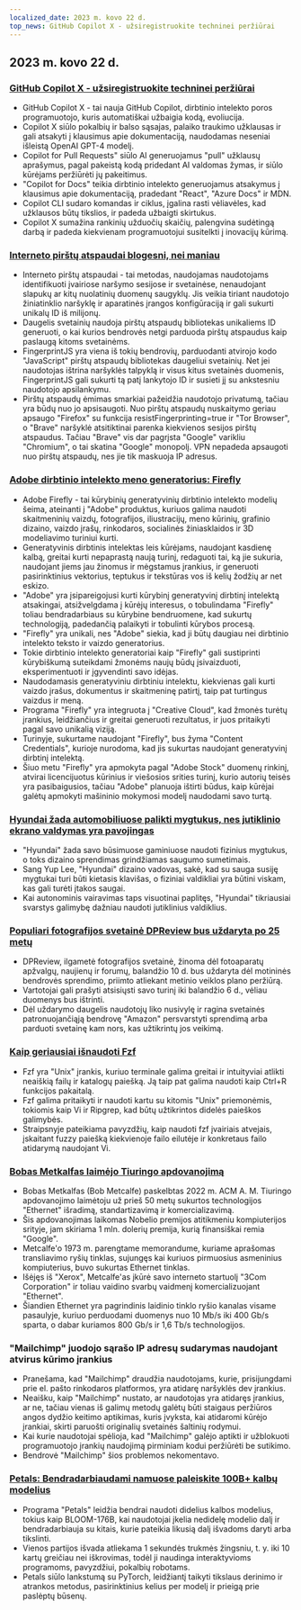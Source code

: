 ```yaml
---
localized_date: 2023 m. kovo 22 d.
top_news: GitHub Copilot X - užsiregistruokite techninei peržiūrai
---
```




<CallToAction />

<Steps>

## 2023 m. kovo 22 d.

### [GitHub Copilot X - užsiregistruokite techninei peržiūrai](https://github.blog/2023-03-22-github-copilot-x-the-ai-powered-developer-experience/?ref=hackernewsgpt.com)

- GitHub Copilot X - tai nauja GitHub Copilot, dirbtinio intelekto poros programuotojo, kuris automatiškai užbaigia kodą, evoliucija.
- Copilot X siūlo pokalbių ir balso sąsajas, palaiko traukimo užklausas ir gali atsakyti į klausimus apie dokumentaciją, naudodamas neseniai išleistą OpenAI GPT-4 modelį.
- Copilot for Pull Requests" siūlo AI generuojamus "pull" užklausų aprašymus, pagal pakeistą kodą pridedant AI valdomas žymas, ir siūlo kūrėjams peržiūrėti jų pakeitimus.
- "Copilot for Docs" teikia dirbtinio intelekto generuojamus atsakymus į klausimus apie dokumentaciją, pradedant "React", "Azure Docs" ir MDN.
- Copilot CLI sudaro komandas ir ciklus, įgalina rasti vėliavėles, kad užklausos būtų tikslios, ir padeda užbaigti skirtukus.
- Copilot X sumažina rankinių užduočių skaičių, palengvina sudėtingą darbą ir padeda kiekvienam programuotojui susitelkti į inovacijų kūrimą.

### [Interneto pirštų atspaudai blogesni, nei maniau](https://www.bitestring.com/posts/2023-03-19-web-fingerprinting-is-worse-than-I-thought.html?ref=hackernewsgpt.com)

- Interneto pirštų atspaudai - tai metodas, naudojamas naudotojams identifikuoti įvairiose naršymo sesijose ir svetainėse, nenaudojant slapukų ar kitų nuolatinių duomenų saugyklų. Jis veikia tiriant naudotojo žiniatinklio naršyklę ir aparatinės įrangos konfigūraciją ir gali sukurti unikalų ID iš milijonų.
- Daugelis svetainių naudoja pirštų atspaudų bibliotekas unikaliems ID generuoti, o kai kurios bendrovės netgi parduoda pirštų atspaudus kaip paslaugą kitoms svetainėms.
- FingerprintJS yra viena iš tokių bendrovių, parduodanti atvirojo kodo "JavaScript" pirštų atspaudų bibliotekas daugeliui svetainių. Net jei naudotojas ištrina naršyklės talpyklą ir visus kitus svetainės duomenis, FingerprintJS gali sukurti tą patį lankytojo ID ir susieti jį su ankstesniu naudotojo apsilankymu.
- Pirštų atspaudų ėmimas smarkiai pažeidžia naudotojo privatumą, tačiau yra būdų nuo jo apsisaugoti. Nuo pirštų atspaudų nuskaitymo geriau apsaugo "Firefox" su funkcija resistFingerprinting=true ir "Tor Browser", o "Brave" naršyklė atsitiktinai parenka kiekvienos sesijos pirštų atspaudus. Tačiau "Brave" vis dar pagrįsta "Google" varikliu "Chromium", o tai skatina "Google" monopolį. VPN nepadeda apsaugoti nuo pirštų atspaudų, nes jie tik maskuoja IP adresus.

### [Adobe dirbtinio intelekto meno generatorius: Firefly](https://www.adobe.com/sensei/generative-ai/firefly.html?ref=hackernewsgpt.com)

- Adobe Firefly - tai kūrybinių generatyvinių dirbtinio intelekto modelių šeima, ateinanti į "Adobe" produktus, kuriuos galima naudoti skaitmeninių vaizdų, fotografijos, iliustracijų, meno kūrinių, grafinio dizaino, vaizdo įrašų, rinkodaros, socialinės žiniasklaidos ir 3D modeliavimo turiniui kurti.
- Generatyvinis dirbtinis intelektas leis kūrėjams, naudojant kasdienę kalbą, greitai kurti nepaprastą naują turinį, redaguoti tai, ką jie sukuria, naudojant jiems jau žinomus ir mėgstamus įrankius, ir generuoti pasirinktinius vektorius, teptukus ir tekstūras vos iš kelių žodžių ar net eskizo.
- "Adobe" yra įsipareigojusi kurti kūrybinį generatyvinį dirbtinį intelektą atsakingai, atsižvelgdama į kūrėjų interesus, o tobulindama "Firefly" toliau bendradarbiaus su kūrybine bendruomene, kad sukurtų technologiją, padedančią palaikyti ir tobulinti kūrybos procesą.
- "Firefly" yra unikali, nes "Adobe" siekia, kad ji būtų daugiau nei dirbtinio intelekto teksto ir vaizdo generatorius.
- Tokie dirbtinio intelekto generatoriai kaip "Firefly" gali sustiprinti kūrybiškumą suteikdami žmonėms naujų būdų įsivaizduoti, eksperimentuoti ir įgyvendinti savo idėjas.
- Naudodamasis generatyviniu dirbtiniu intelektu, kiekvienas gali kurti vaizdo įrašus, dokumentus ir skaitmeninę patirtį, taip pat turtingus vaizdus ir meną.
- Programa "Firefly" yra integruota į "Creative Cloud", kad žmonės turėtų įrankius, leidžiančius ir greitai generuoti rezultatus, ir juos pritaikyti pagal savo unikalią viziją.
- Turinyje, sukurtame naudojant "Firefly", bus žyma "Content Credentials", kurioje nurodoma, kad jis sukurtas naudojant generatyvinį dirbtinį intelektą.
- Šiuo metu "Firefly" yra apmokyta pagal "Adobe Stock" duomenų rinkinį, atvirai licencijuotus kūrinius ir viešosios srities turinį, kurio autorių teisės yra pasibaigusios, tačiau "Adobe" planuoja ištirti būdus, kaip kūrėjai galėtų apmokyti mašininio mokymosi modelį naudodami savo turtą.

### [Hyundai žada automobiliuose palikti mygtukus, nes jutiklinio ekrano valdymas yra pavojingas](https://www.thedrive.com/news/hyundai-promises-to-keep-buttons-in-cars-because-touchscreen-controls-are-dangerous?ref=hackernewsgpt.com)

- "Hyundai" žada savo būsimuose gaminiuose naudoti fizinius mygtukus, o toks dizaino sprendimas grindžiamas saugumo sumetimais.
- Sang Yup Lee, "Hyundai" dizaino vadovas, sakė, kad su sauga susiję mygtukai turi būti kietasis klavišas, o fiziniai valdikliai yra būtini viskam, kas gali turėti įtakos saugai.
- Kai autonominis vairavimas taps visuotinai paplitęs, "Hyundai" tikriausiai svarstys galimybę dažniau naudoti jutiklinius valdiklius.

### [Populiari fotografijos svetainė DPReview bus uždaryta po 25 metų](https://www.dpreview.com/news/5901145460/dpreview-com-to-close?ref=hackernewsgpt.com)

- DPReview, ilgametė fotografijos svetainė, žinoma dėl fotoaparatų apžvalgų, naujienų ir forumų, balandžio 10 d. bus uždaryta dėl motininės bendrovės sprendimo, priimto atliekant metinio veiklos plano peržiūrą.
- Vartotojai gali prašyti atsisiųsti savo turinį iki balandžio 6 d., vėliau duomenys bus ištrinti.
- Dėl uždarymo daugelis naudotojų liko nusivylę ir ragina svetainės patronuojančiąją bendrovę "Amazon" persvarstyti sprendimą arba parduoti svetainę kam nors, kas užtikrintų jos veikimą.

### [Kaip geriausiai išnaudoti Fzf](https://andrew-quinn.me/fzf/?ref=hackernewsgpt.com)

- Fzf yra "Unix" įrankis, kuriuo terminale galima greitai ir intuityviai atlikti neaiškią failų ir katalogų paiešką. Ją taip pat galima naudoti kaip Ctrl+R funkcijos pakaitalą.
- Fzf galima pritaikyti ir naudoti kartu su kitomis "Unix" priemonėmis, tokiomis kaip Vi ir Ripgrep, kad būtų užtikrintos didelės paieškos galimybės.
- Straipsnyje pateikiama pavyzdžių, kaip naudoti fzf įvairiais atvejais, įskaitant fuzzy paiešką kiekvienoje failo eilutėje ir konkretaus failo atidarymą naudojant Vi.

### [Bobas Metkalfas laimėjo Tiuringo apdovanojimą](https://amturing.acm.org/?2023=&ref=hackernewsgpt.com)

- Bobas Metkalfas (Bob Metcalfe) paskelbtas 2022 m. ACM A. M. Tiuringo apdovanojimo laimėtoju už prieš 50 metų sukurtos technologijos "Ethernet" išradimą, standartizavimą ir komercializavimą.
- Šis apdovanojimas laikomas Nobelio premijos atitikmeniu kompiuterijos srityje, jam skiriama 1 mln. dolerių premija, kurią finansiškai remia "Google".
- Metcalfe'o 1973 m. parengtame memorandume, kuriame aprašomas transliavimo ryšių tinklas, sujungęs kai kuriuos pirmuosius asmeninius kompiuterius, buvo sukurtas Ethernet tinklas.
- Išėjęs iš "Xerox", Metcalfe'as įkūrė savo interneto startuolį "3Com Corporation" ir toliau vaidino svarbų vaidmenį komercializuojant "Ethernet".
- Šiandien Ethernet yra pagrindinis laidinio tinklo ryšio kanalas visame pasaulyje, kuriuo perduodami duomenys nuo 10 Mb/s iki 400 Gb/s sparta, o dabar kuriamos 800 Gb/s ir 1,6 Tb/s technologijos.

### "Mailchimp" juodojo sąrašo IP adresų sudarymas naudojant atvirus kūrimo įrankius

- Pranešama, kad "Mailchimp" draudžia naudotojams, kurie, prisijungdami prie el. pašto rinkodaros platformos, yra atidarę naršyklės dev įrankius.
- Neaišku, kaip "Mailchimp" nustato, ar naudotojas yra atidaręs įrankius, ar ne, tačiau vienas iš galimų metodų galėtų būti staigaus peržiūros angos dydžio keitimo aptikimas, kuris įvyksta, kai atidaromi kūrėjo įrankiai, skirti paruošti originalių svetainės šaltinių rodymui.
- Kai kurie naudotojai spėlioja, kad "Mailchimp" galėjo aptikti ir užblokuoti programuotojo įrankių naudojimą pirminiam kodui peržiūrėti be sutikimo.
- Bendrovė "Mailchimp" šios problemos nekomentavo.

### [Petals: Bendradarbiaudami namuose paleiskite 100B+ kalbų modelius](https://petals.ml/?ref=hackernewsgpt.com)

- Programa "Petals" leidžia bendrai naudoti didelius kalbos modelius, tokius kaip BLOOM-176B, kai naudotojai įkelia nedidelę modelio dalį ir bendradarbiauja su kitais, kurie pateikia likusią dalį išvadoms daryti arba tikslinti.
- Vienos partijos išvada atliekama 1 sekundės trukmės žingsniu, t. y. iki 10 kartų greičiau nei iškrovimas, todėl ji naudinga interaktyvioms programoms, pavyzdžiui, pokalbių robotams.
- Petals siūlo lankstumą su PyTorch, leidžiantį taikyti tikslaus derinimo ir atrankos metodus, pasirinktinius kelius per modelį ir prieigą prie paslėptų būsenų.

</Steps>
